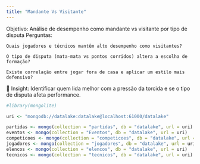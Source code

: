 ```yaml
---
title: "Mandante Vs Visitante"
---
```

Objetivo: Análise de desempenho como mandante vs visitante por tipo de disputa
Perguntas:

    Quais jogadores e técnicos mantêm alto desempenho como visitantes?

    O tipo de disputa (mata-mata vs pontos corridos) altera a escolha de formação?

    Existe correlação entre jogar fora de casa e aplicar um estilo mais defensivo?

📌 Insight: Identificar quem lida melhor com a pressão da torcida e se o tipo de disputa afeta performance.

```r
#library(mongolite)

uri <- "mongodb://datalake:datalake@localhost:61000/datalake"

partidas <- mongo(collection = "partidas", db = "datalake", url = uri)
eventos <- mongo(collection = "Eventos", db = "datalake", url = uri)
competicoes <- mongo(collection = "competicoes", db = "datalake", url = uri)
jogadores <- mongo(collection = "jogadores", db = "datalake", url = uri)
elencos <- mongo(collection = "elencos", db = "datalake", url = uri)
tecnicos <- mongo(collection = "tecnicos", db = "datalake", url = uri)
```

